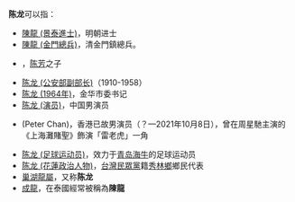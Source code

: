 '''陈龙'''可以指：
*[[陳龍_(景泰進士)|陳龍 (景泰進士)]]，明朝进士
*[[陳龍_(金門總兵)|陳龍 (金門總兵)]]，清金門鎮總兵。
* {{link-en|陈龙 (美籍华人)|Chun Lung}}，[[陈芳|陈芳]]之子
*[[陈龙_(公安部副部长)|陈龙 (公安部副部长)]]（1910-1958）
*[[陈龙_(1964年)|陈龙 (1964年)]]，金华市委书记
*[[陈龙_(演员)|陈龙 (演员)]]，中国男演员
*{{tsl|es|Lung Chan|陈龙 (香港演员)}} (Peter Chan)，香港已故男演员（？—2021年10月8日），曾在周星馳主演的《上海灘賭聖》飾演「雷老虎」一角
*[[陈龙_(足球运动员)|陈龙 (足球运动员)]]，效力于[[青島海牛足球俱樂部|青岛海牛]]的足球运动员
*[[陈龙_(花蓮政治人物)|陈龙 (花蓮政治人物)]]，[[台灣民眾黨_(2019年)|台灣民眾黨]]籍[[秀林鄉|秀林鄉]]鄉民代表
*[[巢湖龍屬|巢湖龍屬]]，又称'''陈龙'''
*[[成龍|成龍]]，在泰國經常被稱為'''陳龍'''
{{Disambig|cat=二字陈姓人名消歧义|L龙}}